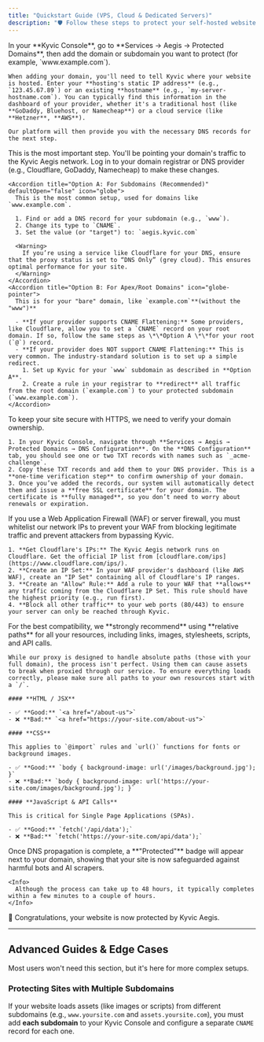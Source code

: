 ```yaml
---
title: "Quickstart Guide (VPS, Cloud & Dedicated Servers)"
description: "🛡️ Follow these steps to protect your self-hosted website or application. This guide is for users with full server or firewall control."
---
```


<Steps>
  <Step title="Step 1: Add Your Domain to Kyvic" stepNumber={1} titleSize="h2">
    In your **Kyvic Console**, go to **Services → Aegis → Protected Domains**, then add the domain or subdomain you want to protect (for example, `www.example.com`).

    When adding your domain, you'll need to tell Kyvic where your website is hosted. Enter your **hosting's static IP address** (e.g., `123.45.67.89`) or an existing **hostname** (e.g., `my-server-hostname.com`). You can typically find this information in the dashboard of your provider, whether it's a traditional host (like **GoDaddy, Bluehost, or Namecheap**) or a cloud service (like **Hetzner**, **AWS**).

    Our platform will then provide you with the necessary DNS records for the next step.
  </Step>
  <Step title="Step 2: Configure Your DNS" stepNumber={2} titleSize="h2">
    This is the most important step. You'll be pointing your domain's traffic to the Kyvic Aegis network. Log in to your domain registrar or DNS provider (e.g., Cloudflare, GoDaddy, Namecheap) to make these changes.

    <Accordion title="Option A: For Subdomains (Recommended)" defaultOpen="false" icon="globe">
      This is the most common setup, used for domains like `www.example.com`.

      1. Find or add a DNS record for your subdomain (e.g., `www`).
      2. Change its type to `CNAME`.
      3. Set the value (or "target") to: `aegis.kyvic.com`

      <Warning>
        If you’re using a service like Cloudflare for your DNS, ensure that the proxy status is set to “DNS Only” (grey cloud). This ensures optimal performance for your site.
      </Warning>
    </Accordion>
    <Accordion title="Option B: For Apex/Root Domains" icon="globe-pointer">
      This is for your "bare" domain, like `example.com`**(without the "www")**

      - **If your provider supports CNAME Flattening:** Some providers, like Cloudflare, allow you to set a `CNAME` record on your root domain. If so, follow the same steps as \*\*Option A \*\*for your root (`@`) record.
      - **If your provider does NOT support CNAME Flattening:** This is very common. The industry-standard solution is to set up a simple redirect.
        1. Set up Kyvic for your `www` subdomain as described in **Option A**.
        2. Create a rule in your registrar to **redirect** all traffic from the root domain (`example.com`) to your protected subdomain (`www.example.com`).
    </Accordion>
  </Step>
  <Step title="Step 3: Activate Your SSL Certificate" stepNumber={3} titleSize="h2">
    To keep your site secure with HTTPS, we need to verify your domain ownership.

    1. In your Kyvic Console, navigate through **Services → Aegis → Protected Domains → DNS Configuration**. On the **DNS Configuration** tab, you should see one or two TXT records with names such as `_acme-challenge`.
    2. Copy these TXT records and add them to your DNS provider. This is a **one-time verification step** to confirm ownership of your domain.
    3. Once you’ve added the records, our system will automatically detect them and issue a **free SSL certificate** for your domain. The certificate is **fully managed**, so you don’t need to worry about renewals or expiration.
  </Step>
  <Step title="Step 4: Lock Down Your Origin Server Firewall" stepNumber={4} titleSize="h2">
    If you use a Web Application Firewall (WAF) or server firewall, you must whitelist our network IPs to prevent your WAF from blocking legitimate traffic and prevent attackers from bypassing Kyvic.

    1. **Get Cloudflare's IPs:** The Kyvic Aegis network runs on Cloudflare. Get the official IP list from [cloudflare.com/ips](https://www.cloudflare.com/ips/).
    2. **Create an IP Set:** In your WAF provider's dashboard (like AWS WAF), create an "IP Set" containing all of Cloudflare's IP ranges.
    3. **Create an "Allow" Rule:** Add a rule to your WAF that **allows** any traffic coming from the Cloudflare IP Set. This rule should have the highest priority (e.g., run first).
    4. **Block all other traffic** to your web ports (80/443) to ensure your server can only be reached through Kyvic.
  </Step>
  <Step title="Step 4 (Recommended): Use Relative Paths for All Internal Resources" stepNumber={5} titleSize="h2">
    For the best compatibility, we **strongly recommend** using **relative paths** for all your resources, including links, images, stylesheets, scripts, and API calls.

    While our proxy is designed to handle absolute paths (those with your full domain), the process isn't perfect. Using them can cause assets to break when proxied through our service. To ensure everything loads correctly, please make sure all paths to your own resources start with a `/`.

    #### **HTML / JSX**

    - ✅ **Good:** `<a href="/about-us">`
    - ❌ **Bad:** `<a href="https://your-site.com/about-us">`

    #### **CSS**

    This applies to `@import` rules and `url()` functions for fonts or background images.

    - ✅ **Good:** `body { background-image: url('/images/background.jpg'); }`
    - ❌ **Bad:** `body { background-image: url('https://your-site.com/images/background.jpg'); }`

    #### **JavaScript & API Calls**

    This is critical for Single Page Applications (SPAs).

    - ✅ **Good:** `fetch('/api/data');`
    - ❌ **Bad:** `fetch('https://your-site.com/api/data');`
  </Step>
  <Step title="Step 5: Verifying Your Setup" stepNumber={6} titleSize="h2">
    Once DNS propagation is complete, a **"Protected"** badge will appear next to your domain, showing that your site is now safeguarded against harmful bots and AI scrapers.

    <Info>
      Although the process can take up to 48 hours, it typically completes within a few minutes to a couple of hours.
    </Info>
  </Step>
  <Step title="That's it! Your are all set!" icon="party-horn" titleSize="h2">
    <Check>
      🥳 Congratulations, your website is now protected by Kyvic Aegis.
    </Check>
  </Step>
</Steps>

---

## Advanced Guides & Edge Cases

Most users won't need this section, but it's here for more complex setups.

### Protecting Sites with Multiple Subdomains

If your website loads assets (like images or scripts) from different subdomains (e.g., `www.yoursite.com` and `assets.yoursite.com`), you must add **each subdomain** to your Kyvic Console and configure a separate `CNAME` record for each one.